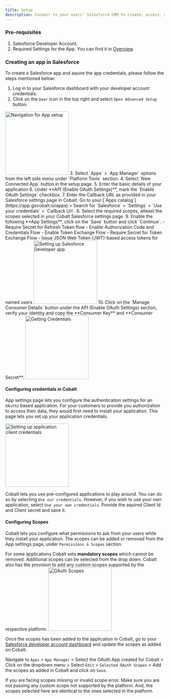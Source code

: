 ```yaml
---
title: Setup
description: Connect to your users’ Salesforce CRM to create, access, and update records in their Salesforce account.
---
```


### Pre-requisites

1. Salesforce Developer Account.
2. Required Settings for the App. You can find it in [Overview](https://docs.gocobalt.io/resources/integration-providers/salesforce_overview#required-settings).

### Creating an app in Salesforce

To create a Salesforce app and aquire the app credentials, please follow the steps mentioned below:

1. Log in to your Salesforce dashboard with your developer account credentials.
2. Click on the `Gear` icon in the top right and select `Open Advanced Setup` button.
<img height="200" src="/images/Salesforce/Salesforce_navigate.png" alt="Navigation for App setup"/>
3. Select `Apps` > `App Manager` options from the left side menu under `Platform Tools` section.
4. Select `New Connected App` button in the setup page.
5. Enter the basic details of your application
6.  Under **API (Enable OAuth Settings)**, mark the `Enable OAuth Settings` checkbox.
7. Enter the Callback URL as provided in your Salesforce settings page in Cobalt. Go to your [`Apps catalog`](https://app.gocobalt.io/apps) > Search for `Salesforce` > `Settings` > `Use your credentials` > `Callback Url`.
8. Select the required scopes, atleast the scopes selected in your Cobalt Salesforce settings page.
9. Enable the following **App Settings**, click on the `Save` button and click `Continue`.
    - Require Secret for Refresh Token flow
    - Enable Authorization Code and Credentials Flow
    - Enable Token Exchange Flow
    - Require Secret for Token Exchange Flow
    - Issue JSON Web Token (JWT)-based access tokens for named users
<img height="200" src="/images/Salesforce/Salesforce_config.png" alt="Setting up Salesforce Developer app"/>
10. Click on the `Manage Consumer Details` button under the API (Enable OAuth Settings) section, verify your identity and copy the **Consumer Key** and **Consumer Secret**.
<img height="200" src="/images/Salesforce/Salesforce_credentials.png" alt="Getting Credentials"/>

#### Configuring credentials in Cobalt
App settings page lets you configure the authentication settings for an `OAuth2` based application. For your customers to provide you authorization to access their data,
they would first need to install your application. This page lets you set up your application credentials.

<img height="200" src="/images/Salesforce/Salesforce_cobalt.png" alt="Setting up application client credentials"/>

Cobalt lets you use pre-configured applications to play around. You can do so by selecting `Use our credentials`. However, if you wish to use your own application,
select `Use your own credentials`. Provide the aquired Client Id and Client secret and save it.

#### Configuring Scopes
Cobalt lets you configure what permissions to ask from your users while they install your application. The scopes can be added or removed from the App settings page, under `Permissions & Scopes`
section. 

For some applications Cobalt sets **mandatory scopes** which cannot be removed. Additional scopes can be selected from the drop down. Cobalt also has the provision to add any 
custom scopes supported by the respective platform.
<img height="200" src="/images/Salesforce/Salesforce_scopes.png" alt="OAuth Scopes"/>

Once the scopes has been added to the application in Cobalt, go to your [Salesforce developer account dashboard](https://developer.salesforce.com) and update the scopes as added on Cobalt.

Navigate to  `Apps` > `App Manager` > Select the OAuth App created for Cobalt > Click on the dropdown menu > Select  `Edit` > `Selected OAuth Scopes` > Add the scopes as added in Cobalt and click on `Save`.

<Warning>
If you are facing scopes missing or invalid scope error. Make sure you are not passing any custom scope not supported by the platform. And, the scopes selected here are
identical to the ones selected in the platform.
</Warning>